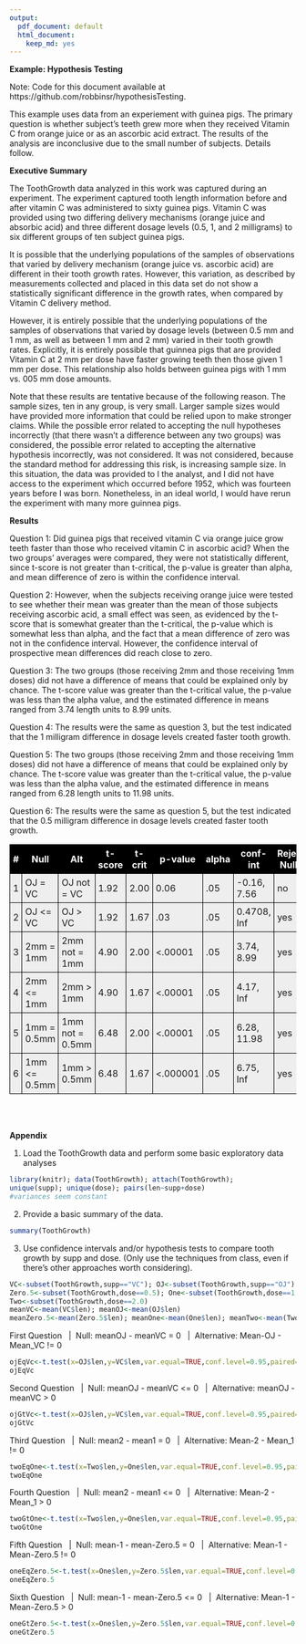 ```yaml
---
output:
  pdf_document: default
  html_document:
    keep_md: yes
---
```

**Example: Hypothesis Testing**

Note: Code for this document available at https://github.com/robbinsr/hypothesisTesting.

This example uses data from an experiement with guinea pigs. The primary question is whether subject's teeth grew more when they received Vitamin C from orange juice or as an ascorbic acid extract. The results of the analysis are inconclusive due to the small number of subjects. Details follow.

**Executive Summary**

The ToothGrowth data analyzed in this work was captured during an experiment. The experiment captured tooth length information before and after vitamin C was administered to sixty guinea pigs. Vitamin C was provided using two differing delivery mechanisms (orange juice and absorbic acid) and three different dosage levels (0.5, 1, and 2 milligrams) to six different groups of ten subject guinea pigs. 

It is possible that the underlying populations of the samples of observations that varied by delivery mechanism (orange juice vs. ascorbic acid) are different in their tooth growth rates. However, this variation, as described by measurements collected and placed in this data set do not show a statistically significant difference in the growth rates, when compared by Vitamin C delivery method. 

However, it is entirely possible that the underlying populations of the samples of observations that varied by dosage levels (between 0.5 mm and 1 mm, as well as between 1 mm and 2 mm) varied in their tooth growth rates. Explicitly, it is entirely possible that guinnea pigs that are provided Vitamin C at 2 mm per dose have faster growing teeth then those given 1 mm per dose. This relationship also holds between guinea pigs with 1 mm vs. 005 mm dose amounts.

Note that these results are tentative because of the following reason. The sample sizes, ten in any group, is very small. Larger sample sizes would have provided more information that could be relied upon to make stronger claims. While the possible error related to accepting the null hypotheses incorrectly (that there wasn't a difference between any two groups) was considered, the possible error related to accepting the alternative hypothesis incorrectly, was not considered. It was not considered, because the standard method for addressing this risk, is increasing sample size. In this situation, the data was provided to I the analyst, and I did not have access to the experiment which occurred before 1952, which was fourteen years before I was born. Nonetheless, in an ideal world, I would have rerun the experiment with many more guinnea pigs.

**Results**

Question 1: Did guinea pigs that received vitamin C via orange juice grow teeth faster than those who received vitamin C in ascorbic acid? When the two groups' averages were compared, they were not statistically different, since t-score is not greater than t-critical, the p-value is greater than alpha, and mean difference of zero is within the confidence interval. 

Question 2: However, when the subjects receiving orange juice were tested to see whether their mean was greater than the mean of those subjects receiving ascorbic acid, a small effect was seen, as evidenced by the t-score that is somewhat greater than the t-critical, the p-value which is somewhat less than alpha, and the fact that a mean difference of zero was not in the confidence interval. However, the confidence interval of prospective mean differences did reach close to zero.

Question 3: The two groups (those receiving 2mm and those receiving 1mm doses) did not have a difference of means that could be explained only by chance. The t-score value was greater than the t-critical value, the p-value was less than the alpha value, and the estimated difference in means ranged from 3.74 length units to 8.99 units.

Question 4: The results were the same as question 3, but the test indicated that the 1 milligram difference in dosage levels created faster tooth growth.

Question 5: The two groups (those receiving 2mm and those receiving 1mm doses) did not have a difference of means that could be explained only by chance. The t-score value was greater than the t-critical value, the p-value was less than the alpha value, and the estimated difference in means ranged from 6.28 length units to 11.98 units.

Question 6: The results were the same as question 5, but the test indicated that the 0.5 milligram difference in dosage levels created faster tooth growth.

<!-- Start Styles. Move the 'style' tags and everything between them to between the 'head' tags -->
<style type="text/css">
.myTable { width:100%;background-color:#eee;border-collapse:collapse; }
.myTable th { background-color:#000;color:white; }
.myTable td, .myTable th { padding:5px;border:1px solid #000; }
</style>
<!-- End Styles -->
<table class="myTable">
<tr>
<th >#</th><th>Null</th><th>Alt</th><th>t-score</th><th>t-crit</th>
<th>p-value</th><th>alpha</th><th>conf-int</th><th>Reject Null?</th>
</tr>
<tr>
<td>1</td><td>OJ = VC</td><td>OJ not = VC</td>
<td>1.92</td><td>2.00</td>
<td>0.06</td><td>.05</td>
<td>-0.16, 7.56</td><td>no</td>
</tr>
<tr>
<td>2</td><td>OJ <= VC</td><td>OJ > VC</td>
<td>1.92</td><td>1.67</td>
<td>.03</td><td>.05</td>
<td>0.4708, Inf</td><td>yes</td>
</tr>
<tr>
<td>3</td><td>2mm = 1mm</td><td>2mm not = 1mm</td>
<td>4.90</td><td>2.00</td>
<td><.00001</td><td>.05</td>
<td>3.74, 8.99</td><td>yes</td>
</tr>
<tr>
<td>4</td><td>2mm <= 1mm</td><td>2mm > 1mm</td>
<td>4.90</td><td>1.67</td>
<td><.00001</td><td>.05</td>
<td>4.17, Inf</td><td>yes</td>
</tr>
<tr>
<td>5</td><td>1mm = 0.5mm</td><td>1mm not = 0.5mm</td><td>6.48</td><td>2.00</td><td><.00001</td><td>.05</td>
<td>6.28, 11.98</td><td>yes</td>
</tr>
<tr>
<td>6</td><td>1mm <= 0.5mm</td><td>1mm > 0.5mm</td><td>6.48</td><td>1.67</td><td><.000001</td><td>.05</td>
<td>6.75, Inf</td><td>yes</td>
</tr>
</table>
<br>
<br>


**Appendix**

1. Load the ToothGrowth data and perform some basic exploratory data analyses 
```r
library(knitr); data(ToothGrowth); attach(ToothGrowth);
unique(supp); unique(dose); pairs(len~supp+dose)
#variances seem constant
```

2. Provide a basic summary of the data.
```r
summary(ToothGrowth)
```
3. Use confidence intervals and/or hypothesis tests to compare tooth growth by supp and dose. (Only use the techniques from class, even if there's other approaches worth considering). 

```r
VC<-subset(ToothGrowth,supp=="VC"); OJ<-subset(ToothGrowth,supp=="OJ")
Zero.5<-subset(ToothGrowth,dose==0.5); One<-subset(ToothGrowth,dose==1.0)
Two<-subset(ToothGrowth,dose==2.0)
meanVC<-mean(VC$len); meanOJ<-mean(OJ$len)
meanZero.5<-mean(Zero.5$len); meanOne<-mean(One$len); meanTwo<-mean(Two$len)
```
First Question &nbsp;&nbsp;|&nbsp; Null: meanOJ - meanVC =  0 &nbsp;&nbsp;|&nbsp; Alternative: Mean-OJ - Mean_VC != 0
```r
ojEqVc<-t.test(x=OJ$len,y=VC$len,var.equal=TRUE,conf.level=0.95,paired=FALSE,alternative=c("two.sided"))
ojEqVc
```
Second Question &nbsp;&nbsp;|&nbsp; Null: meanOJ - meanVC <=  0 &nbsp;&nbsp;|&nbsp; Alternative: meanOJ - meanVC >  0
```r
ojGtVc<-t.test(x=OJ$len,y=VC$len,var.equal=TRUE,conf.level=0.95,paired=FALSE,alternative=c("greater"))
ojGtVc
```
Third Question &nbsp;&nbsp;|&nbsp; Null: mean2 - mean1 =  0 &nbsp;&nbsp;|&nbsp; Alternative: Mean-2 - Mean_1 != 0
```r
twoEqOne<-t.test(x=Two$len,y=One$len,var.equal=TRUE,conf.level=0.95,paired=FALSE,alternative=c("two.sided"))
twoEqOne
```
Fourth Question &nbsp;&nbsp;|&nbsp; Null: mean2 - mean1 <=  0 &nbsp;&nbsp;|&nbsp; Alternative: Mean-2 - Mean_1 > 0
```r
twoGtOne<-t.test(x=Two$len,y=One$len,var.equal=TRUE,conf.level=0.95,paired=FALSE,alternative=c("greater"))
twoGtOne
```
Fifth Question &nbsp;&nbsp;|&nbsp; Null: mean-1 - mean-Zero.5 =  0 &nbsp;&nbsp;|&nbsp; Alternative: Mean-1 - Mean-Zero.5 != 0
```r
oneEqZero.5<-t.test(x=One$len,y=Zero.5$len,var.equal=TRUE,conf.level=0.95,paired=FALSE,alternative=c("two.sided"))
oneEqZero.5
```
Sixth Question &nbsp;&nbsp;|&nbsp; Null: mean-1 - mean-Zero.5 <=  0 &nbsp;&nbsp;|&nbsp; Alternative: Mean-1 - Mean-Zero.5 > 0
```r
oneGtZero.5<-t.test(x=One$len,y=Zero.5$len,var.equal=TRUE,conf.level=0.95,paired=FALSE,alternative=c("greater"))
oneGtZero.5
```

